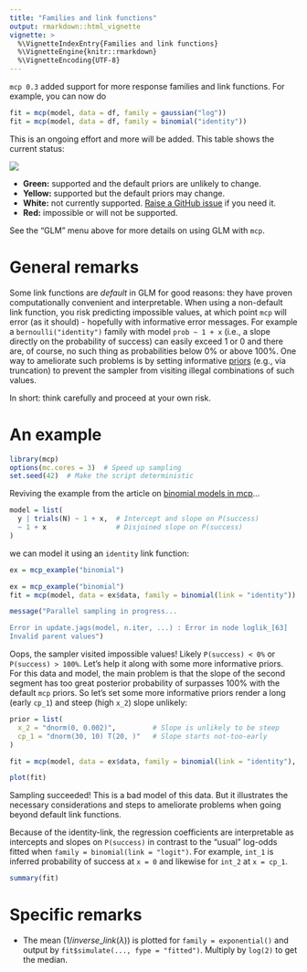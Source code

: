 ```yaml
---
title: "Families and link functions"
output: rmarkdown::html_vignette
vignette: >
  %\VignetteIndexEntry{Families and link functions}
  %\VignetteEngine{knitr::rmarkdown}
  %\VignetteEncoding{UTF-8}
---
```


`mcp 0.3` added support for more response families and link functions. For example, you can now do

```r
fit = mcp(model, data = df, family = gaussian("log"))
fit = mcp(model, data = df, family = binomial("identity"))
```


This is an ongoing effort and more will be added. This table shows the current status:

![](https://github.com/lindeloev/mcp/raw/docs/vignettes/_figures/mcp_glm_status.png)

 * **Green:** supported and the default priors are unlikely to change.
 * **Yellow:** supported but the default priors may change.
 * **White:** not currently supported. [Raise a GitHub issue](https://github.com/lindeloev/mcp/issues) if you need it.
 * **Red:** impossible or will not be supported.

See the "GLM" menu above for more details on using GLM with `mcp`.


# General remarks
Some link functions are *default* in GLM for good reasons: they have proven computationally convenient and interpretable. When using a non-default link function, you risk predicting impossible values, at which point `mcp` will error (as it should) - hopefully with informative error messages. For example a `bernoulli("identity")` family with model `prob ~ 1 + x` (i.e., a slope directly on the probability of success) can easily exceed 1 or 0 and there are, of course, no such thing as probabilities below 0% or above 100%. One way to ameliorate such problems is by setting informative [priors](../articles/priors.html) (e.g., via truncation) to prevent the sampler from visiting illegal combinations of such values.

In short: think carefully and proceed at your own risk.


# An example

```r
library(mcp)
options(mc.cores = 3)  # Speed up sampling
set.seed(42)  # Make the script deterministic
```


Reviving the example from the article on [binomial models in mcp](../articles/binomial.html)...

```r
model = list(
  y | trials(N) ~ 1 + x,  # Intercept and slope on P(success)
  ~ 1 + x                 # Disjoined slope on P(success)
)
```

we can model it using an `identity` link function:

```r
ex = mcp_example("binomial")
```

```r
ex = mcp_example("binomial")
fit = mcp(model, data = ex$data, family = binomial(link = "identity"))
```

```r
message("Parallel sampling in progress...

Error in update.jags(model, n.iter, ...) : Error in node loglik_[63]
Invalid parent values")
```


Oops, the sampler visited impossible values! Likely `P(success) < 0%` or `P(success) > 100%`. Let's help it along with some more informative priors. For this data and model, the main problem is that the slope of the second segment has too great posterior probability of surpasses 100% with the default `mcp` priors. So let's set some more informative priors render a long (early `cp_1`) and steep (high `x_2`) slope unlikely:

```r
prior = list(
  x_2 = "dnorm(0, 0.002)",         # Slope is unlikely to be steep
  cp_1 = "dnorm(30, 10) T(20, )"   # Slope starts not-too-early
)

fit = mcp(model, data = ex$data, family = binomial(link = "identity"), prior = prior)
```

```r
plot(fit)
```

Sampling succeeded! This is a bad model of this data. But it illustrates the necessary considerations and steps to ameliorate problems when going beyond default link functions. 

Because of the identity-link, the regression coefficients are interpretable as intercepts and slopes on `P(success)` in contrast to the "usual" log-odds fitted when `family = binomial(link = "logit")`. For example, `int_1` is inferred probability of success at `x = 0` and likewise for `int_2` at `x = cp_1`.

```r
summary(fit)
```


# Specific remarks

 * The mean ($1 / {inverse\_link}(\lambda)$) is plotted for `family = exponential()` and output by `fit$simulate(..., fype = "fitted")`. Multiply by `log(2)` to get the median.

